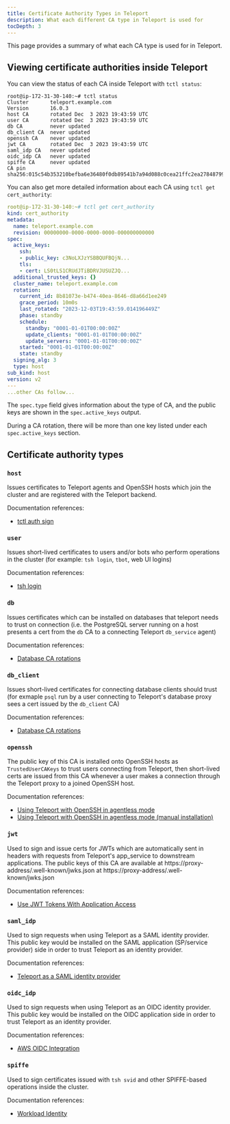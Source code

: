 ```yaml
---
title: Certificate Authority Types in Teleport
description: What each different CA type in Teleport is used for
tocDepth: 3
---
```


This page provides a summary of what each CA type is used for in Teleport.

## Viewing certificate authorities inside Teleport

You can view the status of each CA inside Teleport with `tctl status`:

```code
root@ip-172-31-30-140:~# tctl status
Cluster       teleport.example.com
Version       16.0.3
host CA       rotated Dec  3 2023 19:43:59 UTC
user CA       rotated Dec  3 2023 19:43:59 UTC
db CA         never updated
db_client CA  never updated
openssh CA    never updated
jwt CA        rotated Dec  3 2023 19:43:59 UTC
saml_idp CA   never updated
oidc_idp CA   never updated
spiffe CA     never updated
CA pin        sha256:015c54b353210befba6e36480f0db89541b7a94d088c0cea21ffc2ea27848799
```

You can also get more detailed information about each CA using `tctl get cert_authority`:

```yaml
root@ip-172-31-30-140:~# tctl get cert_authority
kind: cert_authority
metadata:
  name: teleport.example.com
  revision: 00000000-0000-0000-0000-000000000000
spec:
  active_keys:
    ssh:
    - public_key: c3NoLXJzYSBBQUFBQjN...
    tls:
    - cert: LS0tLS1CRUdJTiBDRVJUSUZJQ...
  additional_trusted_keys: {}
  cluster_name: teleport.example.com
  rotation:
    current_id: 8b81073e-b474-40ea-8646-d8a66d1ee249
    grace_period: 10m0s
    last_rotated: "2023-12-03T19:43:59.014196449Z"
    phase: standby
    schedule:
      standby: "0001-01-01T00:00:00Z"
      update_clients: "0001-01-01T00:00:00Z"
      update_servers: "0001-01-01T00:00:00Z"
    started: "0001-01-01T00:00:00Z"
    state: standby
  signing_alg: 3
  type: host
sub_kind: host
version: v2
---
...other CAs follow...
```

The `spec.type` field gives information about the type of CA, and the public keys are shown in the
`spec.active_keys` output.

During a CA rotation, there will be more than one key listed under each `spec.active_keys` section.

## Certificate authority types

### `host`

Issues certificates to Teleport agents and OpenSSH hosts which join the cluster and are registered
with the Teleport backend.

Documentation references:
- [tctl auth sign](../reference/cli/tctl.mdx#tctl-auth-sign)

### `user`

Issues short-lived certificates to users and/or bots who perform operations in the cluster (for example:
`tsh login`, `tbot`, web UI logins)

Documentation references:
- [tsh login](../reference/cli/tsh.mdx#tsh-login)

### `db`

Issues certificates which can be installed on databases that teleport needs to trust on connection
(i.e. the PostgreSQL server running on a host presents a cert from the `db` CA to a connecting Teleport
`db_service` agent)

Documentation references:
- [Database CA rotations](../management/operations/db-ca-migrations.mdx)

### `db_client`

Issues short-lived certificates for connecting database clients should trust (for exmaple `psql` run by a
user connecting to Teleport's database proxy sees a cert issued by the `db_client` CA)

Documentation references:
- [Database CA rotations](../management/operations/db-ca-migrations.mdx)

### `openssh`

The public key of this CA is installed onto OpenSSH hosts as `TrustedUserCAKeys` to trust users connecting
from Teleport, then short-lived certs are issued from this CA whenever a user makes a connection through
the Teleport proxy to a joined OpenSSH host.

Documentation references:
- [Using Teleport with OpenSSH in agentless mode](../server-access/openssh/openssh.mdx)
- [Using Teleport with OpenSSH in agentless mode (manual installation)](../server-access/openssh/openssh-manual-install.mdx)

### `jwt`

Used to sign and issue certs for JWTs which are automatically sent in headers with requests from
Teleport's app_service to downstream applications. The public keys of this CA are available at https://proxy-address/.well-known/jwks.json
at https://proxy-address/.well-known/jwks.json

Documentation references:
- [Use JWT Tokens With Application Access](../application-access/jwt/introduction.mdx)

### `saml_idp`

Used to sign requests when using Teleport as a SAML identity provider. This public key would be installed
on the SAML application (SP/service provider) side in order to trust Teleport as an identity provider.

Documentation references:
- [Teleport as a SAML identity provider](../access-controls/idps/saml-guide.mdx)

### `oidc_idp`

Used to sign requests when using Teleport as an OIDC identity provider. This public key would be installed
on the OIDC application side in order to trust Teleport as an identity provider.

Documentation references:
- [AWS OIDC Integration](../management/guides/awsoidc-integration.mdx)

### `spiffe`

Used to sign certificates issued with `tsh svid` and other SPIFFE-based operations inside the cluster.

Documentation references:
- [Workload Identity](../machine-id/workload-identity.mdx)
